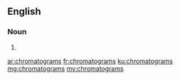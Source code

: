 ==English==

===Noun===
{{head|en|noun plural form}}

# {{plural of|chromatogram|lang=en}}

[[ar:chromatograms]]
[[fr:chromatograms]]
[[ku:chromatograms]]
[[mg:chromatograms]]
[[my:chromatograms]]